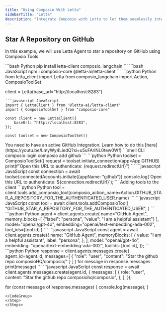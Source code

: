 ```yaml
---
title: "Using Composio With Letta"
sidebarTitle: "Letta"
description: "Integrate Composio with Letta to let them seamlessly interact with external apps"
---
```


## Star A Repository on GitHub
In this example, we will use Letta Agent to star a repository on GitHub using Composio Tools

<Steps>
<Step title="Install Packages">
<CodeGroup>
```bash Python
pip install letta-client composio_langchain
```
```bash JavaScript
npm i composio-core @letta-ai/letta-client
```
</CodeGroup>
</Step>
<Step title="Import Libraries & Configure Client">
<CodeGroup>
```python Python
from letta_client import Letta
from composio_langchain import Action, ComposioToolSet

client = Letta(base_url="http://localhost:8283")
```
```javascript JavaScript
import { LettaClient } from '@letta-ai/letta-client'
import { ComposioToolSet } from "composio-core"

const client = new LettaClient({
    baseUrl: "http://localhost:8283",
});

const toolset = new ComposioToolSet()
```
</CodeGroup>
</Step>

<Step title="Connect Your GitHub Account">
<Info>You need to have an active GitHub Integration. Learn how to do this [here](https://youtu.be/LmyWy4LiedQ?si=u5uFArlNL0tew0Wf)</Info>
<CodeGroup>
```shell CLI
composio login 
composio add github
```
```python Python
toolset = ComposioToolSet()
request = toolset.initiate_connection(app=App.GITHUB)
print(f"Open this URL to authenticate: {request.redirectUrl}")
```
```javascript JavaScript
const connection = await toolset.connectedAccounts.initiate({appName: "github"})
console.log(`Open this URL to authenticate: ${connection.redirectUrl}`);
```
</CodeGroup>
</Step>
<Step title="Add GitHub action to Client">
Adding tools to the client
<CodeGroup>
```python Python
tool = client.tools.add_composio_tool(composio_action_name=Action.GITHUB_STAR_A_REPOSITORY_FOR_THE_AUTHENTICATED_USER.name)
```
```javascript JavaScript
const tool = await client.tools.addComposioTool(
    "GITHUB_STAR_A_REPOSITORY_FOR_THE_AUTHENTICATED_USER",
)
```
</CodeGroup>
</Step>
<Step title="Create the agent">
<CodeGroup>
```python Python
agent = client.agents.create(
    name="GitHub Agent",
    memory_blocks=[
        {"label": "persona", "value": "I am a helpful assistant"}
    ],
    model="openai/gpt-4o",
    embedding="openai/text-embedding-ada-002", 
    tool_ids=[tool.id]
)
```
```javascript JavaScript
const agent = await client.agents.create({
    name: "GitHub Agent",
    memoryBlocks: [
        {
            value: "I am a helpful assistant",
            label: "persona",
        },
    ],
    model: "openai/gpt-4o",
    embedding: "openai/text-embedding-ada-002",
    toolIds: [tool.id],
});
```
</CodeGroup>
</Step>
<Step title="Execute the Agent">
<CodeGroup>
```python Python
response = client.agents.messages.create(
    agent_id=agent.id,
    messages=[
        {
            "role": "user",
            "content": "Star the github repo composioHQ/composio/"
        }
    ]
)
for message in response.messages:
    print(message)
```
```javascript JavaScript
const response = await client.agents.messages.create(agent.id, {
    messages: [
        {
            role: "user",
            content: "Star the github repo composiohq/composio",
        },
    ],
});

for (const message of response.messages) {
    console.log(message);
}
```
</CodeGroup>
</Step>
</Steps>